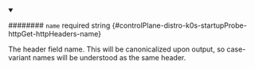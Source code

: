 
<details className="config-field" data-expandable="false" open>
<summary>

######## `name` <span className="config-field-required" data-required="false">required</span> <span className="config-field-type">string</span> <span className="config-field-default"></span> <span className="config-field-enum"></span> {#controlPlane-distro-k0s-startupProbe-httpGet-httpHeaders-name}

The header field name.
This will be canonicalized upon output, so case-variant names will be understood as the same header.

</summary>



</details>
